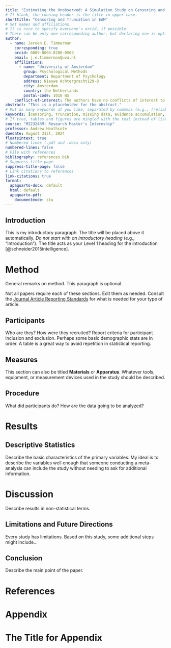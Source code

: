 ```yaml
---
title: "Estimating the Unobserved: A Simulation Study on Censoring and Truncation in Evidence Accumulation Models"
# If blank, the running header is the title in upper case.
shorttitle: "Censoring and Truncation in EAM"
# Set names and affiliations.
# It is nice to specify everyone's orcid, if possible.
# There can be only one corresponding author, but declaring one is optional.
author:
  - name: Jeroen E. Timmerman
    corresponding: true
    orcid: 0009-0003-8208-0509
    email: j.e.timmerman@uva.nl
    affiliations:
      - name: "University of Amsterdam"
        group: Psychological Methods
        department: Department of Psychology
        address: Nieuwe Achtergracht129-B
        city: Amsterdam
        country: the Netherlands
        postal-code: 1018 WS
    conflict-of-interest: The authors have no conflicts of interest to disclose.
abstract: "This is a placeholder for the abstract."
# Put as many keywords at you like, separated by commmas (e.g., [reliability, validity, generalizability])
keywords: [censoring, truncation, missing data, evidence accumulation, choice response data, diffusion decision model, linear ballistic accumulator, Bayesian hierarchical modeling]
# If true, tables and figures are mingled with the text instead of listed at the end of the document.
course: "MI2324RM: Research Master's Internship"
professor: Andrew Heathcote
duedate: August 31st, 2024
floatsintext: true
# Numbered lines (.pdf and .docx only)
numbered-lines: false
# File with references
bibliography: references.bib
# Suppress title page
suppress-title-page: false
# Link citations to references
link-citations: true
format:
  apaquarto-docx: default
  html: default
  apaquarto-pdf:
    documentmode: stu
---
```


::: {.content-visible when-format="html"}

# Introduction

:::

This is my introductory paragraph. The title will be placed above it automatically. *Do not start with an introductory heading* (e.g., "Introduction"). The title acts as your Level 1 heading for the introduction [@schneider2015intelligence].


# Method

General remarks on method. This paragraph is optional.

Not all papers require each of these sections. Edit them as needed. Consult the [Journal Article Reporting Standards](https://apastyle.apa.org/jars) for what is needed for your type of article.

## Participants

Who are they? How were they recruited? Report criteria for participant inclusion and exclusion. Perhaps some basic demographic stats are in order. A table is a great way to avoid repetition in statistical reporting.

## Measures

This section can also be titled **Materials** or **Apparatus**. Whatever tools, equipment, or measurement devices used in the study should be described.

## Procedure

What did participants do? How are the data going to be analyzed?

# Results

## Descriptive Statistics

Describe the basic characteristics of the primary variables. My ideal is to describe the variables well enough that someone conducting a meta-analysis can include the study without needing to ask for additional information.

# Discussion

Describe results in non-statistical terms. <!-- Add sections as needed. -->

## Limitations and Future Directions

Every study has limitations. Based on this study, some additional steps might include...

## Conclusion

Describe the main point of the paper.

# References

<!-- References will auto-populate in the refs div below -->

::: {#refs}
:::

# Appendix

# The Title for Appendix


